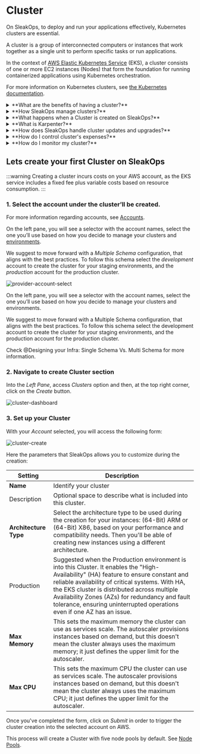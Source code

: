 
# Cluster

On SleakOps, to deploy and run your applications effectively, Kubernetes clusters are essential.

A cluster is a group of interconnected computers or instances that work together as a single unit to perform specific tasks or run applications. 

In the context of [AWS Elastic Kubernetes Service](https://docs.aws.amazon.com/eks/) (EKS), a cluster consists of one or more EC2 instances (Nodes) that form the foundation for running containerized applications using Kubernetes orchestration.

For more information on Kubernetes clusters, see [the Kubernetes documentation](https://kubernetes.io/docs/concepts/overview/components/).

<details>
<summary>
**What are the benefits of having a cluster?**
</summary>
Clusters allow you to deploy multiple instances of the same application effortlessly, ensuring that if one instance fails, others can instantly take over. Additionally, clusters offer auto-scaling capabilities, automatically adjusting the number of worker nodes as traffic fluctuates, which ensures high availability and optimal performance. 

They also provide an excellent way to isolate your production environment from your staging environment.
</details>

<details>
<summary>
**How SleakOps manage clusters?**
</summary>
SleakOps offers you the flexibility and control needed to create an EKS cluster that aligns precisely with your requirements. 

To define how to create your infra, you can see: [Designing your Infra: Single Schema Vs. Multi Schema ](/cluster/schemas)
</details>

<details>
<summary>
**What happens when a Cluster is created on SleakOps?**
</summary>
SleakOps creates a group of Node Pools that will allow you to run your applications using Kubernetes orchestration based on your needs. See [Node Pools](/cluster/nodepools).
</details>

<details>
<summary>
**What is Karpenter?**
</summary>
In the process of creating your EKS cluster, node provisioning is seamlessly managed by advanced Karpenter technology. Karpenter automatically provisions nodes with just the required resources and scales the cluster based on application demands, removing concerns about deprovisioning. As your workload changes, Karpenter adjusts nodes and resources dynamically, optimizing performance and cost. See [Karpenter Web](https://karpenter.sh/)
</details>

<details>
<summary>
**How does SleakOps handle cluster updates and upgrades?**
</summary>
1. We notify users about new version coming in approximatively 1 month in advance. 
2. Upgrade clusters for a group of selected customers.
3. Upgrade all non-production flagged clusters.
4. Upgrade all clusters.
</details>

<details>
<summary>
**How do I control cluster's expenses?** 
</summary>
SleakOps allows you to see all your clusters expenses in one place, classified by account, resources, dates. 

Access *Clusters*, select one and click the button: $
</details>

<details>
<summary>
**How do I monitor my cluster?**
</summary>
You can monitor your cluster's activity by accessing Clusters, and clicking into the button:

<Zoom overlayBgColorEnd="rgba(255, 255, 255, 0.8)">
  <img
    src="/img/cluster/cluster-monitoring.png"
    alt="cluster-monitoring"
  />
</Zoom>

</details>

## Lets create your first Cluster on SleakOps

:::warning
Creating a cluster incurs costs on your AWS account, as the EKS service includes a fixed fee plus variable costs based on resource consumption.
:::

### 1. Select the account under the cluster’ll be created.

For more information regarding accounts, see [Accounts](/provider/accounts).

On the left pane, you will see a selector with the account names, select the one you’ll use based on how you  decide to manage your clusters and [environments](/environment). 

We suggest to move forward with a *Multiple Schema*  configuration, that aligns with the best practices. To follow this schema select the *development* account to create the cluster for your staging environments, and the *production* account for the production cluster. 

<div style={{ display: 'flex', alignItems: 'flex-start' }}>
  <img src="/img/provider/provideraccountselect.png" alt="provider-account-select" style={{ marginRight: '20px', maxWidth: '200px' }} />
  <div>
    <p>On the left pane, you will see a selector with the account names, select the one you’ll use based on how you  decide to manage your clusters and environments.</p>
    <p>We suggest to move forward with a Multiple Schema  configuration, that aligns with the best practices. To follow this schema select the development account to create the cluster for your staging environments, and the production account for the production cluster.</p>
    <p>Check @Designing your Infra: Single Schema Vs. Multi Schema  for more information.</p>
  </div>
</div>

### 2. Navigate to create Cluster section

Into the *Left Pane*, access *Clusters* option and then, at the top right corner, click on the *Create* button.

<Zoom overlayBgColorEnd="rgba(255, 255, 255, 0.8)">
  <img
    src="/img/cluster/clusters-dashboard.png"
    alt="cluster-dashboard"
  />
</Zoom>

### 3. Set up your Cluster

With your *Account* selected, you will access the following form:

<Zoom overlayBgColorEnd="rgba(255, 255, 255, 0.8)">
  <img
    src="/img/cluster/clusters-create.png"
    alt="cluster-create"
  />
</Zoom>

Here the parameters that SleakOps allows you to customize during the creation:

| **Setting** | **Description** |
| --- | --- |
| **Name** | Identify your cluster |
| Description | Optional space to describe what is included into this cluster.  |
| **Architecture Type** | Select the architecture type to be used during the creation for your instances: (64-Bit) ARM or (64-Bit) X86, based on your performance and compatibility needs. Then you'll be able of creating new instances using a different architecture.  |
| Production | Suggested when the Production environment is into this Cluster. It enables the "High-Availability" (HA) feature to ensure constant and reliable availability of critical systems. With HA, the EKS cluster is distributed across multiple Availability Zones (AZs) for redundancy and fault tolerance, ensuring uninterrupted operations even if one AZ has an issue. |
| **Max Memory**  | This sets the maximum memory the cluster can use as services scale. The autoscaler provisions instances based on demand, but this doesn't mean the cluster always uses the maximum memory; it just defines the upper limit for the autoscaler. |
| **Max CPU** | This sets the maximum CPU the cluster can use as services scale. The autoscaler provisions instances based on demand, but this doesn't mean the cluster always uses the maximum CPU; it just defines the upper limit for the autoscaler. |

Once you've completed the form, click on *Submit* in order to trigger the cluster creation into the selected account on AWS. 

This process will create a Cluster with five node pools by default. See [Node Pools](/cluster/nodepools).